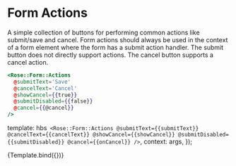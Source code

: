 
<Meta title="Rose/Form/Actions" component="Form/Actions" />

# Form Actions

A simple collection of buttons for performing common actions like submit/save
and cancel. Form actions should always be used in the context of a form element
where the form has a submit action handler. The submit button does not directly
support actions. The cancel button supports a cancel action.

```handlebars
<Rose::Form::Actions
  @submitText='Save'
  @cancelText='Cancel'
  @showCancel={{true}}
  @submitDisabled={{false}}
  @cancel={{@cancel}}
/>
```

  template: hbs`
      <Rose::Form::Actions
        @submitText={{submitText}}
        @cancelText={{cancelText}}
        @showCancel={{showCancel}}
        @submitDisabled={{submitDisabled}}
        @cancel={{onCancel}} />`,
  context: args,
});

<Preview>
  <Story
    name="Basic Form Actions"
    args={{
      submitText: 'Save',
      cancelText: 'Cancel',
      showCancel: true,
      submitDisabled: false,
    }}
    argTypes={{
      onCancel: { action: 'cancel' },
    }}
  >
    {Template.bind({})}
  </Story>
</Preview>
